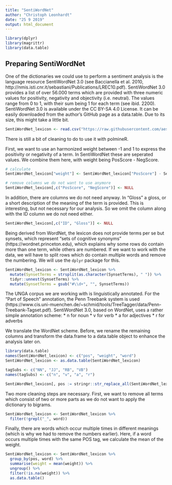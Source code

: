 ```yaml
---
title: "SentiWordNet"
author: "Christoph Leonhardt"
date: "25 9 2019"
output: html_document
---
```


```r
library(dplyr)
library(magrittr)
library(data.table)
```


## Preparing SentiWordNet

One of the dictionaries we could use to perform a sentiment analysis is the language resource SentiWordNet 3.0 (see Baccianella et al. 2010, http://nmis.isti.cnr.it/sebastiani/Publications/LREC10.pdf). SentiWordNet 3.0 provides a list of over 56.000 terms which are provided with three numeric values for positivity, negativity and objectivity (i.e. neutral). The values range from 0 to 1, with their sum being 1 for each term (see ibid. 2200). SentiWordNet 3.0 is available under the CC BY-SA 4.0 License. It can be easily downloaded from the author's GitHub page as a data.table. Due to its size, this might take a little bit.


```r
SentiWordNet_lexicon <- read.csv("https://raw.githubusercontent.com/aesuli/SentiWordNet/master/data/SentiWordNet_3.0.0.txt", skip = 25, sep = "\t", stringsAsFactors = FALSE)
```

There is still a bit of cleaning to do to use it with polmineR. 

First, we want to use an harmonized weight between -1 and 1 to express the positivity or negativity of a term. In SentiWordNet these are seperated values. We combine them here, with weight being PosScore - NegScore.


```r
# calculate 
SentiWordNet_lexicon["weight"] <- SentiWordNet_lexicon["PosScore"] - SentiWordNet_lexicon["NegScore"]

# remove columns we do not want to use anymore
SentiWordNet_lexicon[,c("PosScore", "NegScore")] <- NULL
```

In addition, there are columns we do not need anyway. In "Gloss" a gloss, or a short description of the meaning of the term is provided. This is interesting, but not necessary for our analysis. So we omit the column along with the ID column we do not need either.

```r
SentiWordNet_lexicon[,c("ID", "Gloss")] <- NULL
```

Being derived from WordNet, the lexicon does not provide terms per se but synsets, which represent "sets of cognitive synonyms" (https://wordnet.princeton.edu), which explains why some rows do contain more than one term, while others are numbered. If we want to work with the data, we will have to split rows which do contain multiple words and remove the numbering. We will use the `dplyr` package for this.

```r
SentiWordNet_lexicon <- SentiWordNet_lexicon %>% 
  mutate(SynsetTerms = strsplit(as.character(SynsetTerms), " ")) %>% 
  tidyr::unnest(SynsetTerms) %>%
  mutate(SynsetTerms = gsub("#\\d+", "", SynsetTerms))
```

The UNGA corpus we are working with is linguistically annotated. For the "Part of Speech" annotation, the Penn Treebank system is used (https://www.cis.uni-muenchen.de/~schmid/tools/TreeTagger/data/Penn-Treebank-Tagset.pdf). SentiWordNet 3.0, based on WordNet, uses a rather simple annotation scheme: 
  * n for noun
  * v for verb
  * a for adjectives
  * r for adverbs

We translate the WordNet scheme. Before, we rename the remaining columns and transform the data.frame to a data.table object to enhance the analysis later on.

```r
library(data.table)
names(SentiWordNet_lexicon) <- c("pos", "weight", "word")
SentiWordNet_lexicon <- as.data.table(SentiWordNet_lexicon)

tagSubs <- c("NN", "JJ", "RB", "VB")
names(tagSubs) <- c("n", "v", "a", "r")

SentiWordNet_lexicon[, pos := stringr::str_replace_all(SentiWordNet_lexicon$pos, tagSubs)]
```

Two more cleaning steps are necessary. First, we want to remove all terms which consist of two or more parts as we do not want to apply the dictionary to bigrams. 

```r
SentiWordNet_lexicon <- SentiWordNet_lexicon %>%
  filter(!grepl("_", word))
```

Finally, there are words which occur multiple times in different meanings (which is why we had to remove the numbers earlier). Here, if a word occurs multiple times with the same POS tag, we calculate the mean of the weight.

```r
SentiWordNet_lexicon <- SentiWordNet_lexicon %>%
  group_by(pos, word) %>%
  summarise(weight = mean(weight)) %>%
  ungroup() %>%
  filter(!is.na(weight)) %>%
  as.data.table()
```